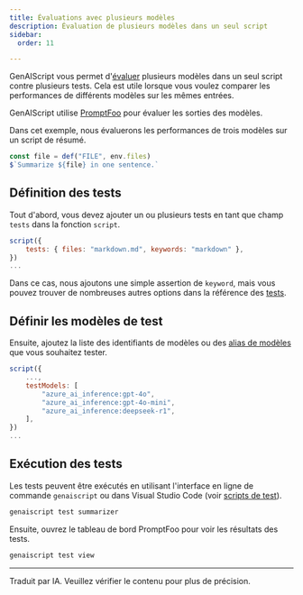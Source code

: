 ```yaml
---
title: Évaluations avec plusieurs modèles
description: Évaluation de plusieurs modèles dans un seul script
sidebar:
  order: 11

---
```


GenAIScript vous permet d'[évaluer](/genaiscript/reference/scripts/tests) plusieurs modèles dans un seul script contre plusieurs tests.
Cela est utile lorsque vous voulez comparer les performances de différents modèles sur les mêmes entrées.

GenAIScript utilise [PromptFoo](https://www.promptfoo.dev/docs/getting-started/) pour évaluer les sorties des modèles.

Dans cet exemple, nous évaluerons les performances de trois modèles sur un script de résumé.

```js title="summarizer.genai.js"
const file = def("FILE", env.files)
$`Summarize ${file} in one sentence.`
```

## Définition des tests

Tout d'abord, vous devez ajouter un ou plusieurs tests en tant que champ `tests` dans la fonction `script`.

```js
script({
    tests: { files: "markdown.md", keywords: "markdown" },
})
...
```

Dans ce cas, nous ajoutons une simple assertion de `keyword`, mais vous pouvez trouver de nombreuses autres options dans la référence des [tests](/genaiscript/reference/scripts/tests).

## Définir les modèles de test

Ensuite, ajoutez la liste des identifiants de modèles ou des [alias de modèles](/genaiscript/reference/scripts/model-aliases) que vous souhaitez tester.

```js
script({
    ...,
    testModels: [
        "azure_ai_inference:gpt-4o",
        "azure_ai_inference:gpt-4o-mini",
        "azure_ai_inference:deepseek-r1",
    ],
})
...
```

## Exécution des tests

Les tests peuvent être exécutés en utilisant l'interface en ligne de commande `genaiscript` ou dans Visual Studio Code (voir [scripts de test](/genaiscript/getting-started/testing-scripts)).

```sh
genaiscript test summarizer
```

Ensuite, ouvrez le tableau de bord PromptFoo pour voir les résultats des tests.

```sh
genaiscript test view
```

<hr />

Traduit par IA. Veuillez vérifier le contenu pour plus de précision.
